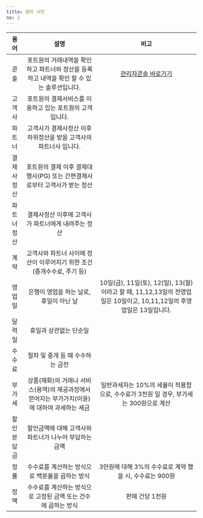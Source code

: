 ```yaml
---
title: 용어 사전
no: 2
---
```


|   용어   |                                             설명                                             |                                                         비고                                                        |
|:--------:|:--------------------------------------------------------------------------------------------:|:-------------------------------------------------------------------------------------------------------------------:|
|   콘솔   |  포트원의 거래내역을 확인하고 파트너와 정산을 등록하고 내역을 확인 할 수 있는 솔루션입니다.  |                                   [관리자콘솔 바로가기](https://admin.portone.io)                                   |
|  고객사  |                   포트원의 결제서비스를 이용하고 있는 포트원의 고객입니다.                   |                                                                                                                     |
|  파트너  |              고객사가 결제사정산 이후 하위정산을 받을 고객사의 파트너사 입니다.              |                                                                                                                     |
|결제사정산|          포트원의 결제 이후 결제대행사(PG) 또는 간편결제사로부터 고객사가 받는 정산          |                                                                                                                     |
|파트너정산|                      결제사정산 이후에 고객사가 파트너에게 내려주는 정산                     |                                                                                                                     |
|   계약   |            고객사와 파트너 사이에 정산이 이루어지기 위한 조건(중개수수료, 주기 등)           |                                                                                                                     |
|  영업일  |                            은행이 영업을 하는 날로, 휴일이 아닌 날                           |10일(금), 11일(토), 12(일), 13(월)이라고 할 때, 11,12,13일의 전영업일은 10일이고, 10,11,12일의 후영업일은 13일입니다.|
|  달력일  |                                    휴일과 상관없는 단순일                                    |                                                                                                                     |
|  수수료  |                               절차 및 중개 등 때 수수하는 금전                               |                                                                                                                     |
|  부가세  |상품(재화)의 거래나 서비스(용역)의 제공과정에서 얻어지는 부가가치(이윤)에 대하여 과세하는 세금|                일반과세자는 10%의 세율이 적용함으로, 수수료가 3천원 일 경우, 부가세는 300원으로 계산                |
|할인분담금|                    할인금액에 대해 고객사와 파트너가 나누어 부담하는 금액                    |                                                                                                                     |
|   정률   |                        수수료를 계산하는 방식으로 백분율을 곱하는 방식                       |                               3만원에 대해 3%의 수수료로 계약 했을 시, 수수료는 900원                               |
|   정액   |                수수료를 계산하는 방식으로 고정된 금액 또는 건수에 곱하는 방식                |                                                   판매 건당 1천원                                                   |
